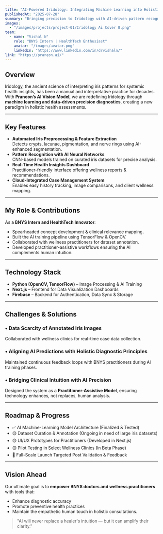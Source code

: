 ```yaml
---
title: "AI-Powered Iridology: Integrating Machine Learning into Holistic Wellness Diagnostics"
publishedAt: "2025-07-28"
summary: "Bringing precision to Iridology with AI-driven pattern recognition, personalized wellness mapping, and practitioner-assistive tools."
images:
  - "/images/projects/project-01/Iridology Ai Cover 0.png"
team:
  - name: "Vishal N"
    role: "BNYS Intern | HealthTech Enthusiast"
    avatar: "/images/avatar.png"
    linkedIn: "https://www.linkedin.com/in/drvishaln/"
link: "https://praneon.ai/"
---
```


## Overview
Iridology, the ancient science of interpreting iris patterns for systemic health insights, has been a manual and interpretative practice for decades. With **Praneon’s AI Vision Model**, we are redefining Iridology through **machine learning and data-driven precision diagnostics**, creating a new paradigm in holistic health assessments.

---

## Key Features
- **Automated Iris Preprocessing & Feature Extraction**  
  Detects crypts, lacunae, pigmentation, and nerve rings using AI-enhanced segmentation.
- **Pattern Recognition with AI Neural Networks**  
  CNN-based models trained on curated iris datasets for precise analysis.
- **Real-Time Health Insights Dashboard**  
  Practitioner-friendly interface offering wellness reports & recommendations.
- **Cloud-Integrated Case Management System**  
  Enables easy history tracking, image comparisons, and client wellness mapping.

---

## My Role & Contributions
As a **BNYS Intern and HealthTech Innovator**:
- Spearheaded concept development & clinical relevance mapping.
- Built the AI training pipeline using TensorFlow & OpenCV.
- Collaborated with wellness practitioners for dataset annotation.
- Developed practitioner-assistive workflows ensuring the AI complements human intuition.

---

## Technology Stack
- **Python (OpenCV, TensorFlow)** – Image Processing & AI Training
- **Next.js** – Frontend for Data Visualization Dashboards
- **Firebase** – Backend for Authentication, Data Sync & Storage

---

## Challenges & Solutions
### • Data Scarcity of Annotated Iris Images  
Collaborated with wellness clinics for real-time case data collection.

### • Aligning AI Predictions with Holistic Diagnostic Principles  
Maintained continuous feedback loops with BNYS practitioners during AI training phases.

### • Bridging Clinical Intuition with AI Precision  
Designed the system as a **Practitioner-Assistive Model**, ensuring technology enhances, not replaces, human analysis.

---

## Roadmap & Progress
- ✅ AI Machine-Learning Model Architecture (Finalized & Tested)
- 🟡 Dataset Curation & Annotation (Ongoing in need of large iris datasets)
- 🟡 UI/UX Prototypes for Practitioners (Developed in Next.js)
- 🟡 Pilot Testing in Select Wellness Clinics (In Beta Phase)
- 🚀 Full-Scale Launch Targeted Post Validation & Feedback

---

## Vision Ahead
Our ultimate goal is to **empower BNYS doctors and wellness practitioners** with tools that:
- Enhance diagnostic accuracy
- Promote preventive health practices
- Maintain the empathetic human touch in holistic consultations.

> "AI will never replace a healer's intuition — but it can amplify their clarity."

